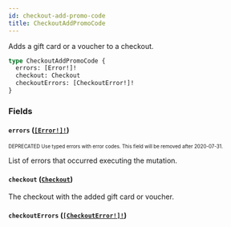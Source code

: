 ```yaml
---
id: checkout-add-promo-code
title: CheckoutAddPromoCode
---
```


Adds a gift card or a voucher to a checkout.

```graphql
type CheckoutAddPromoCode {
  errors: [Error!]!
  checkout: Checkout
  checkoutErrors: [CheckoutError!]!
}
```

### Fields

#### `errors` ([`[Error!]!`](/developer/api-reference/objects/error.mdx))

<sub><sup><span className="deprecatedTag">DEPRECATED</span> Use typed errors with error codes. This field will be removed after 2020-07-31.</sup></sub>

List of errors that occurred executing the mutation.

#### `checkout` ([`Checkout`](/developer/api-reference/objects/checkout.mdx))

The checkout with the added gift card or voucher.

#### `checkoutErrors` ([`[CheckoutError!]!`](/developer/api-reference/objects/checkout-error.mdx))
